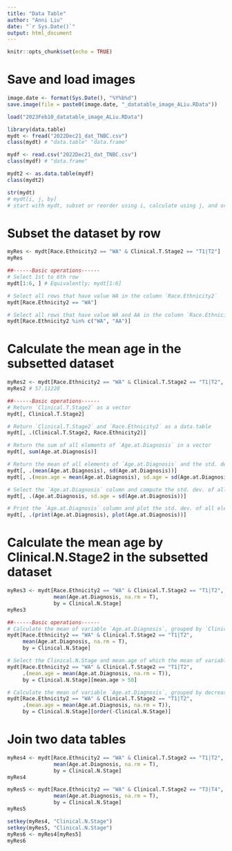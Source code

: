 ```yaml
---
title: "Data Table"
author: "Anni Liu"
date: "`r Sys.Date()`"
output: html_document
---
```


```r
knitr::opts_chunk$set(echo = TRUE)
```


# Save and load images
```r
image.date <- format(Sys.Date(), "%Y%b%d")
save.image(file = paste0(image.date, "_datatable_image_ALiu.RData"))
```

```r
load("2023Feb10_datatable_image_ALiu.RData")
```



```r
library(data.table)
mydt <- fread("2022Dec21_dat_TNBC.csv")
class(mydt) # "data.table" "data.frame"

mydf <- read.csv("2022Dec21_dat_TNBC.csv")
class(mydf) # "data.frame"

mydt2 <- as.data.table(mydf)
class(mydt2)
```


```r
str(mydt)
# mydt[i, j, by]
# start with mydt, subset or reorder using i, calculate using j, and order by by.
```


# Subset the dataset by row
```r
myRes <- mydt[Race.Ethnicity2 == "WA" & Clinical.T.Stage2 == "T1|T2"]
myRes 

##------Basic operations------
# Select 1st to 6th row
mydt[1:6, ] # Equivalently; mydt[1:6]

# Select all rows that have value WA in the column `Race.Ethnicity2`
mydt[Race.Ethnicity2 == "WA"] 

# Select all rows that have value WA and AA in the column `Race.Ethnicity2`
mydt[Race.Ethnicity2 %in% c("WA", "AA")]
```


# Calculate the mean age in the subsetted dataset
```r
myRes2 <- mydt[Race.Ethnicity2 == "WA" & Clinical.T.Stage2 == "T1|T2", mean(Age.at.Diagnosis, na.rm = T)]
myRes2 # 57.11228

##------Basic operations------
# Return `Clinical.T.Stage2` as a vector
mydt[, Clinical.T.Stage2] 

# Return `Clinical.T.Stage2` and `Race.Ethnicity2` as a data.table
mydt[, .(Clinical.T.Stage2, Race.Ethnicity2)]

# Return the sum of all elements of `Age.at.Diagnosis` in a vector
mydt[, sum(Age.at.Diagnosis)]

# Return the mean of all elements of `Age.at.Diagnosis` and the std. dev. of all elements of `Age.at.Diagnosis` in a data.table
mydt[, .(mean(Age.at.Diagnosis), sd(Age.at.Diagnosis))]
mydt[, .(mean.age = mean(Age.at.Diagnosis), sd.age = sd(Age.at.Diagnosis))]

# Select the `Age.at.Diagnosis` column and compute the std. dev. of all elements of `Age.at.Diagnosis`, which returns a single value and gets recycled
mydt[, .(Age.at.Diagnosis, sd.age = sd(Age.at.Diagnosis))]

# Print the `Age.at.Diagnosis` column and plot the std. dev. of all elements of `Age.at.Diagnosis`
mydt[, .(print(Age.at.Diagnosis), plot(Age.at.Diagnosis))]
```


# Calculate the mean age by Clinical.N.Stage2 in the subsetted dataset
```r
myRes3 <- mydt[Race.Ethnicity2 == "WA" & Clinical.T.Stage2 == "T1|T2", 
               mean(Age.at.Diagnosis, na.rm = T),
               by = Clinical.N.Stage]
myRes3

##------Basic operations------
# Calculate the mean of variable `Age.at.Diagnosis`, grouped by `Clinical.N.Stage` over the subsetted dataset
mydt[Race.Ethnicity2 == "WA" & Clinical.T.Stage2 == "T1|T2", 
     mean(Age.at.Diagnosis, na.rm = T),
     by = Clinical.N.Stage]

# Select the Clinical.N.Stage and mean.age of which the mean of variable `Age.at.Diagnosis` is > 40 over the subsetted dataset (chaining)
mydt[Race.Ethnicity2 == "WA" & Clinical.T.Stage2 == "T1|T2", 
     .(mean.age = mean(Age.at.Diagnosis, na.rm = T)),
     by = Clinical.N.Stage][mean.age > 50]

# Calculate the mean of variable `Age.at.Diagnosis`, grouped by decreasingly ordered `Clinical.N.Stage` over the subsetted dataset
mydt[Race.Ethnicity2 == "WA" & Clinical.T.Stage2 == "T1|T2", 
     .(mean.age = mean(Age.at.Diagnosis, na.rm = T)),
     by = Clinical.N.Stage][order(-Clinical.N.Stage)]
```


# Join two data tables
```r
myRes4 <- mydt[Race.Ethnicity2 == "WA" & Clinical.T.Stage2 == "T1|T2", 
               mean(Age.at.Diagnosis, na.rm = T),
               by = Clinical.N.Stage]
myRes4

myRes5 <- mydt[Race.Ethnicity2 == "WA" & Clinical.T.Stage2 == "T3|T4", 
               mean(Age.at.Diagnosis, na.rm = T),
               by = Clinical.N.Stage]
myRes5

setkey(myRes4, "Clinical.N.Stage")
setkey(myRes5, "Clinical.N.Stage")
myRes6 <- myRes4[myRes5]
myRes6 
```



